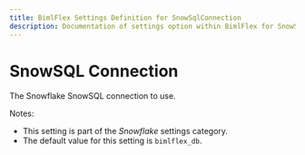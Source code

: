 ---
title: BimlFlex Settings Definition for SnowSqlConnection
description: Documentation of settings option within BimlFlex for SnowSqlConnection
---
<head>
  <meta name="varigenceProduct" content="BimlFlex"></meta>
  <meta name="varigenceArticleType" content="Reference"></meta>
</head>


# SnowSQL Connection

The Snowflake SnowSQL connection to use.

Notes:

* This setting is part of the *Snowflake* settings category.
* The default value for this setting is `bimlflex_db`.
